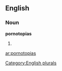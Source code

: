 ==English==

===Noun===
'''pornotopias'''

# {{plural of|[[pornotopia]]}}

[[Category:English plurals]]

[[ar:pornotopias]]